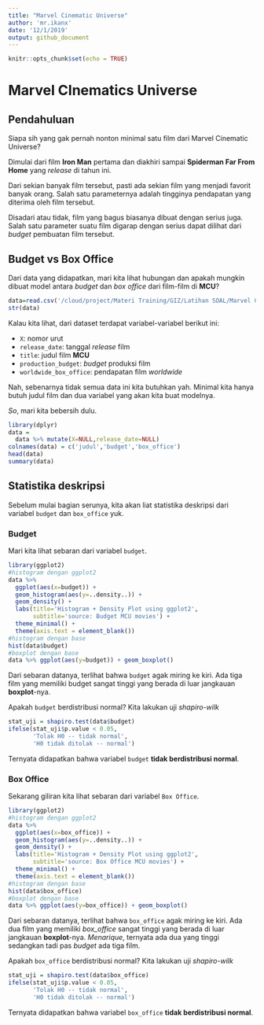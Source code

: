 ```yaml
---
title: "Marvel Cinematic Universe"
author: 'mr.ikanx'
date: '12/1/2019'
output: github_document
---
```


```r
knitr::opts_chunk$set(echo = TRUE)
```

# Marvel CInematics Universe
## Pendahuluan
Siapa sih yang gak pernah nonton minimal satu film dari Marvel Cinematic Universe?

Dimulai dari film __Iron Man__ pertama dan diakhiri sampai __Spiderman Far From Home__ yang _release_ di tahun ini.

Dari sekian banyak film tersebut, pasti ada sekian film yang menjadi favorit banyak orang. Salah satu parameternya adalah tingginya pendapatan yang diterima oleh film tersebut.

Disadari atau tidak, film yang bagus biasanya dibuat dengan serius juga. Salah satu parameter suatu film digarap dengan serius dapat dilihat dari _budget_ pembuatan film tersebut.

## Budget vs Box Office
Dari data yang didapatkan, mari kita lihat hubungan dan apakah mungkin dibuat model antara _budget_ dan _box office_ dari film-film di __MCU__?

```r
data=read.csv('/cloud/project/Materi Training/GIZ/Latihan SOAL/Marvel Cinematic Universe.csv')
str(data)
```
Kalau kita lihat, dari dataset terdapat variabel-variabel berikut ini:

- `X`: nomor urut
- `release_date`: tanggal _release_ film
- `title`: judul film __MCU__
- `production_budget`: _budget_ produksi film
- `worldwide_box_office`: pendapatan film _worldwide_

Nah, sebenarnya tidak semua data ini kita butuhkan yah. Minimal kita hanya butuh judul film dan dua variabel yang akan kita buat modelnya.

_So_, mari kita bebersih dulu.

```r
library(dplyr)
data = 
  data %>% mutate(X=NULL,release_date=NULL)
colnames(data) = c('judul','budget','box_office')
head(data)
summary(data)
```

## Statistika deskripsi
Sebelum mulai bagian serunya, kita akan liat statistika deskripsi dari variabel `budget` dan `box_office` yuk.

### Budget
Mari kita lihat sebaran dari variabel `budget`.

```r
library(ggplot2)
#histogram dengan ggplot2
data %>% 
  ggplot(aes(x=budget)) +
  geom_histogram(aes(y=..density..)) +
  geom_density() +
  labs(title='Histogram + Density Plot using ggplot2',
       subtitle='source: Budget MCU movies') +
  theme_minimal() +
  theme(axis.text = element_blank())
#histogram dengan base
hist(data$budget)
#boxplot dengan base
data %>% ggplot(aes(y=budget)) + geom_boxplot()
```

Dari sebaran datanya, terlihat bahwa `budget` agak miring ke kiri. Ada tiga film yang memiliki budget sangat tinggi yang berada di luar jangkauan __boxplot__-nya.

Apakah `budget` berdistribusi normal? Kita lakukan uji _shapiro-wilk_

```r
stat_uji = shapiro.test(data$budget)
ifelse(stat_uji$p.value < 0.05,
       'Tolak H0 -- tidak normal',
       'H0 tidak ditolak -- normal')
```
Ternyata didapatkan bahwa variabel `budget` __tidak berdistribusi normal__.

### Box Office
Sekarang giliran kita lihat sebaran dari variabel `Box Office`.
```r
library(ggplot2)
#histogram dengan ggplot2
data %>% 
  ggplot(aes(x=box_office)) +
  geom_histogram(aes(y=..density..)) +
  geom_density() +
  labs(title='Histogram + Density Plot using ggplot2',
       subtitle='source: Box Office MCU movies') +
  theme_minimal() +
  theme(axis.text = element_blank())
#histogram dengan base
hist(data$box_office)
#boxplot dengan base
data %>% ggplot(aes(y=box_office)) + geom_boxplot()
```

Dari sebaran datanya, terlihat bahwa `box_office` agak miring ke kiri. Ada dua film yang memiliki _box_office_ sangat tinggi yang berada di luar jangkauan __boxplot__-nya. _Menarique_, ternyata ada dua yang tinggi sedangkan tadi pas _budget_ ada tiga film.

Apakah `box_office` berdistribusi normal? Kita lakukan uji _shapiro-wilk_

```r
stat_uji = shapiro.test(data$box_office)
ifelse(stat_uji$p.value < 0.05,
       'Tolak H0 -- tidak normal',
       'H0 tidak ditolak -- normal')
```
Ternyata didapatkan bahwa variabel `box_office` __tidak berdistribusi normal__.
